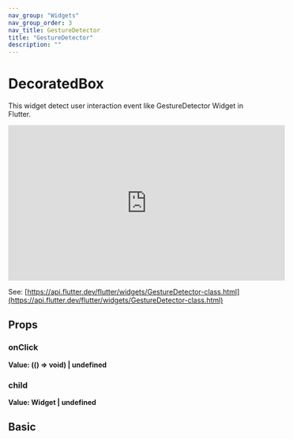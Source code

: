 ```yaml
---
nav_group: "Widgets"
nav_group_order: 3
nav_title: GestureDetector
title: "GestureDetector"
description: ""
---
```


# DecoratedBox

This widget detect user interaction event like GestureDetector Widget in Flutter.

<iframe
  width="560"
  height="315"
  src="https://www.youtube.com/embed/WhVXkCFPmK4"
  title="YouTube video player"
  frameborder="0"
  allow="accelerometer; autoplay; clipboard-write; encrypted-media; gyroscope; picture-in-picture; web-share"
  allowfullscreen
></iframe>

See: [https://api.flutter.dev/flutter/widgets/GestureDetector-class.html](https://api.flutter.dev/flutter/widgets/GestureDetector-class.html)

## Props

### onClick

**Value: (() => void) | undefined**

### child

**Value: Widget | undefined**

## Basic
